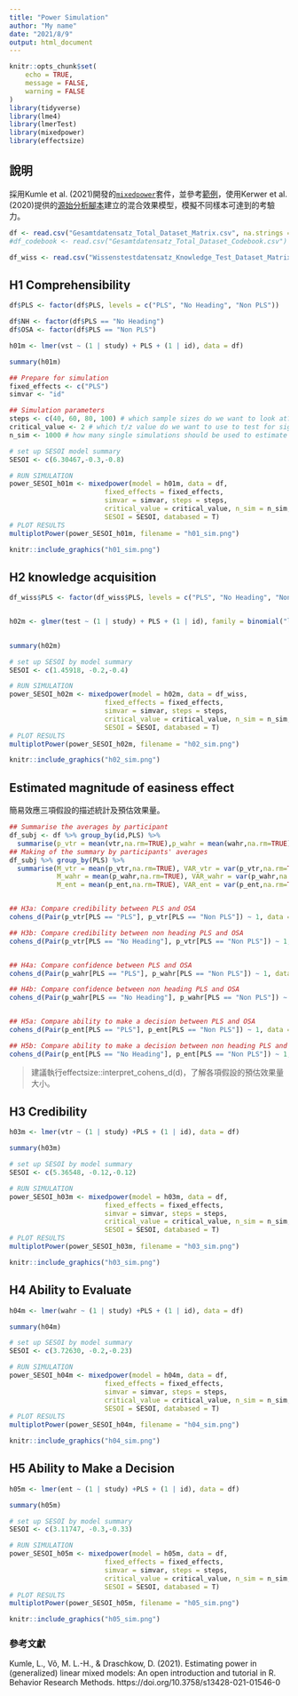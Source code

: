 ```yaml
---
title: "Power Simulation"
author: "My name"
date: "2021/8/9"
output: html_document
---
```


```r
knitr::opts_chunk$set(
	echo = TRUE,
	message = FALSE,
	warning = FALSE
)
library(tidyverse)
library(lme4)
library(lmerTest)
library(mixedpower)
library(effectsize)
```

## 說明

採用Kumle et al. (2021)開發的[`mixedpower`](https://github.com/DejanDraschkow/mixedpower)套件，並參考[範例](https://lkumle.github.io/power_notebooks/Scenario1_notebook.html)，使用Kerwer et al.(2020)提供的[源始分析腳本](20200921_Analysis.rmd)建立的混合效果模型，模擬不同樣本可達到的考驗力。


```r


df <- read.csv("Gesamtdatensatz_Total_Dataset_Matrix.csv", na.strings = c("-999"))
#df_codebook <- read.csv("Gesamtdatensatz_Total_Dataset_Codebook.csv")

df_wiss <- read.csv("Wissenstestdatensatz_Knowledge_Test_Dataset_Matrix.csv", na.strings = c("-999"))


```

## H1 Comprehensibility


```r
df$PLS <- factor(df$PLS, levels = c("PLS", "No Heading", "Non PLS"))

df$NH <- factor(df$PLS == "No Heading")
df$OSA <- factor(df$PLS == "Non PLS")

h01m <- lmer(vst ~ (1 | study) + PLS + (1 | id), data = df)

summary(h01m)

## Prepare for simulation
fixed_effects <- c("PLS")
simvar <- "id"

## Simulation parameters
steps <- c(40, 60, 80, 100) # which sample sizes do we want to look at?
critical_value <- 2 # which t/z value do we want to use to test for significance?
n_sim <- 1000 # how many single simulations should be used to estimate power?
```

```r
# set up SESOI model summary
SESOI <- c(6.30467,-0.3,-0.8)

# RUN SIMULATION
power_SESOI_h01m <- mixedpower(model = h01m, data = df,
                        fixed_effects = fixed_effects,
                        simvar = simvar, steps = steps,
                        critical_value = critical_value, n_sim = n_sim,
                        SESOI = SESOI, databased = T)
# PLOT RESULTS
multiplotPower(power_SESOI_h01m, filename = "h01_sim.png")
```

```r
knitr::include_graphics("h01_sim.png")
```


## H2 knowledge acquisition


```r
df_wiss$PLS <- factor(df_wiss$PLS, levels = c("PLS", "No Heading", "Non PLS"))


h02m <- glmer(test ~ (1 | study) + PLS + (1 | id), family = binomial("logit"), data = df_wiss)
  

summary(h02m)
```


```r
# set up SESOI by model summary
SESOI <- c(1.45918, -0.2,-0.4)

# RUN SIMULATION
power_SESOI_h02m <- mixedpower(model = h02m, data = df_wiss,
                        fixed_effects = fixed_effects,
                        simvar = simvar, steps = steps,
                        critical_value = critical_value, n_sim = n_sim,
                        SESOI = SESOI, databased = T)
# PLOT RESULTS
multiplotPower(power_SESOI_h02m, filename = "h02_sim.png")
```


```r
knitr::include_graphics("h02_sim.png")
```

## Estimated magnitude of easiness effect 

簡易效應三項假設的描述統計及預估效果量。

```r
## Summarise the averages by participant
df_subj <- df %>% group_by(id,PLS) %>%
  summarise(p_vtr = mean(vtr,na.rm=TRUE),p_wahr = mean(wahr,na.rm=TRUE),p_ent=mean(ent,na.rm=TRUE)) 
## Making of the summary by participants' averages
df_subj %>% group_by(PLS) %>%
  summarise(M_vtr = mean(p_vtr,na.rm=TRUE), VAR_vtr = var(p_vtr,na.rm=TRUE),N_vtr = n(),
            M_wahr = mean(p_wahr,na.rm=TRUE), VAR_wahr = var(p_wahr,na.rm=TRUE), N_wahr = n(),
            M_ent = mean(p_ent,na.rm=TRUE), VAR_ent = var(p_ent,na.rm=TRUE), N_ent = n())


## H3a: Compare credibility between PLS and OSA
cohens_d(Pair(p_vtr[PLS == "PLS"], p_vtr[PLS == "Non PLS"]) ~ 1, data = df_subj)

## H3b: Compare credibility between non heading PLS and OSA
cohens_d(Pair(p_vtr[PLS == "No Heading"], p_vtr[PLS == "Non PLS"]) ~ 1, data = df_subj)


## H4a: Compare confidence between PLS and OSA
cohens_d(Pair(p_wahr[PLS == "PLS"], p_wahr[PLS == "Non PLS"]) ~ 1, data = df_subj)

## H4b: Compare confidence between non heading PLS and OSA
cohens_d(Pair(p_wahr[PLS == "No Heading"], p_wahr[PLS == "Non PLS"]) ~ 1, data = df_subj)


## H5a: Compare ability to make a decision between PLS and OSA
cohens_d(Pair(p_ent[PLS == "PLS"], p_ent[PLS == "Non PLS"]) ~ 1, data = df_subj)

## H5b: Compare ability to make a decision between non heading PLS and OSA
cohens_d(Pair(p_ent[PLS == "No Heading"], p_ent[PLS == "Non PLS"]) ~ 1, data = df_subj)
```

> 建議執行effectsize::interpret_cohens_d(d)，了解各項假設的預估效果量大小。


## H3 Credibility


```r

h03m <- lmer(vtr ~ (1 | study) +PLS + (1 | id), data = df)

summary(h03m)
```


```r
# set up SESOI by model summary
SESOI <- c(5.36548, -0.12,-0.12)

# RUN SIMULATION
power_SESOI_h03m <- mixedpower(model = h03m, data = df,
                        fixed_effects = fixed_effects,
                        simvar = simvar, steps = steps,
                        critical_value = critical_value, n_sim = n_sim,
                        SESOI = SESOI, databased = T)
# PLOT RESULTS
multiplotPower(power_SESOI_h03m, filename = "h03_sim.png")
```


```r
knitr::include_graphics("h03_sim.png")
```


## H4 Ability to Evaluate


```r

h04m <- lmer(wahr ~ (1 | study) +PLS + (1 | id), data = df)

summary(h04m)
```




```r
# set up SESOI by model summary
SESOI <- c(3.72630, -0.2,-0.23)

# RUN SIMULATION
power_SESOI_h04m <- mixedpower(model = h04m, data = df,
                        fixed_effects = fixed_effects,
                        simvar = simvar, steps = steps,
                        critical_value = critical_value, n_sim = n_sim,
                        SESOI = SESOI, databased = T)
# PLOT RESULTS
multiplotPower(power_SESOI_h04m, filename = "h04_sim.png")
```


```r
knitr::include_graphics("h04_sim.png")
```


## H5 Ability to Make a Decision


```r

h05m <- lmer(ent ~ (1 | study) +PLS + (1 | id), data = df)

summary(h05m)
```



```r
# set up SESOI by model summary
SESOI <- c(3.11747, -0.3,-0.33)

# RUN SIMULATION
power_SESOI_h05m <- mixedpower(model = h05m, data = df,
                        fixed_effects = fixed_effects,
                        simvar = simvar, steps = steps,
                        critical_value = critical_value, n_sim = n_sim,
                        SESOI = SESOI, databased = T)
# PLOT RESULTS
multiplotPower(power_SESOI_h05m, filename = "h05_sim.png")
```



```r
knitr::include_graphics("h05_sim.png")
```



### 參考文獻

Kumle, L., Võ, M. L.-H., & Draschkow, D. (2021). Estimating power in (generalized) linear mixed models: An open introduction and tutorial in R. Behavior Research Methods. https://doi.org/10.3758/s13428-021-01546-0
